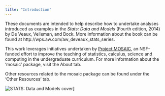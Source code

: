 ```yaml
---
title: "Introduction"
---
```


These documents are intended to help describe how to undertake analyses introduced 
as examples in the *Stats: Data and Models* (Fourth edition, 2014) by De Veaux, Velleman, and Bock.
More information about the book can be found at http://wps.aw.com/aw_deveaux_stats_series.

This work leverages initiatives undertaken by [Project MOSAIC](http://www.mosaic-web.org), an NSF-funded effort to improve the teaching of statistics, calculus, science and computing in the undergraduate curriculum. For more information about the 'mosaic' package, visit the About tab. 

Other resources related to the mosaic package can be found under the 'Other Resources' tab. 

![STATS: Data and Models cover](STATDataAndModel.jpg)]

